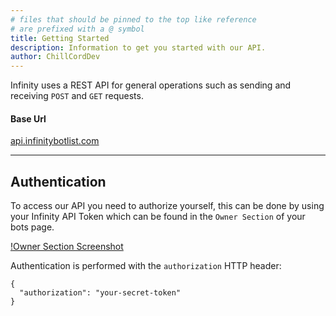 ```yaml
---
# files that should be pinned to the top like reference
# are prefixed with a @ symbol
title: Getting Started
description: Information to get you started with our API.
author: ChillCordDev
---
```


Infinity uses a REST API for general operations such as sending and receiving `POST` and `GET` requests.

#### Base Url

[api.infinitybotlist.com](https://api.infinitybotlist.com)

---

## Authentication

To access our API you need to authorize yourself, this can be done by using your Infinity API Token which can be found in the `Owner Section` of your bots page.

[!Owner Section Screenshot](https://media.discordapp.net/attachments/832011830238248961/871632845821591562/image0.png)

Authentication is performed with the `authorization` HTTP header:

```json:title=HTTP%20Headers
{
  "authorization": "your-secret-token"
}
```
